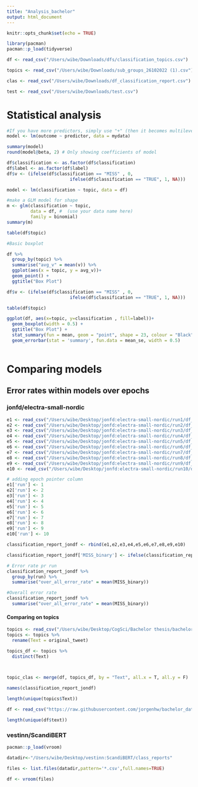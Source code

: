 ```yaml
---
title: "Analysis_bachelor"
output: html_document
---
```


```r
knitr::opts_chunk$set(echo = TRUE)

library(pacman)
pacman::p_load(tidyverse)
```

```r
df <- read_csv("/Users/wibe/Downloads/dfs/classification_topics.csv")

topics <- read_csv("/Users/wibe/Downloads/sub_groups_26102022 (1).csv")

clas <- read_csv("/Users/wibe/Downloads/df_classification_report.csv")

test <- read_csv("/Users/wibe/Downloads/test.csv")
```

# Statistical analysis

```r
#If you have more predictors, simply use "+" (then it becomes multilevel though)
model <- lm(outcome ~ predictor, data = mydata)

summary(model)
round(model@beta, 2) # Only showing coefficients of model
```

```r
df$classification <- as.factor(df$classification)
df$label <- as.factor(df$label)
df$v <- (ifelse(df$classification == "MISS" , 0,
                        ifelse(df$classification == "TRUE", 1, NA)))

model <- lm(classification ~ topic, data = df)

#make a GLM model for shape
m <- glm(classification ~ topic, 
         data = df, #  (use your data name here) 
         family = binomial)
summary(m)

table(df$topic)

#Basic boxplot

df %>% 
  group_by(topic) %>% 
  summarise("avg_v" = mean(v)) %>% 
  ggplot(aes(x = topic, y = avg_v))+
  geom_point() +
  ggtitle("Box Plot")

df$v <- (ifelse(df$classification == "MISS" , 0,
                        ifelse(df$classification == "TRUE", 1, NA)))

table(df$topic)

ggplot(df, aes(x=topic, y=classification , fill=label))+
  geom_boxplot(width = 0.5) +
  ggtitle("Box Plot") +
  stat_summary(fun = mean, geom = "point", shape = 23, colour = "Black") + 
  geom_errorbar(stat = 'summary', fun.data = mean_se, width = 0.5)



```

# Comparing models

## Error rates within models over epochs

### jonfd/electra-small-nordic

```r
e1 <- read_csv("/Users/wibe/Desktop/jonfd:electra-small-nordic/run1/df_classification_report1.csv")
e2 <- read_csv("/Users/wibe/Desktop/jonfd:electra-small-nordic/run2/df_classification_report2.csv")
e3 <- read_csv("/Users/wibe/Desktop/jonfd:electra-small-nordic/run3/df_classification_report3.csv")
e4 <- read_csv("/Users/wibe/Desktop/jonfd:electra-small-nordic/run4/df_classification_report4.csv")
e5 <- read_csv("/Users/wibe/Desktop/jonfd:electra-small-nordic/run5/df_classification_report5.csv")
e6 <- read_csv("/Users/wibe/Desktop/jonfd:electra-small-nordic/run6/df_classification_report6.csv")
e7 <- read_csv("/Users/wibe/Desktop/jonfd:electra-small-nordic/run7/df_classification_report7.csv")
e8 <- read_csv("/Users/wibe/Desktop/jonfd:electra-small-nordic/run8/df_classification_report8.csv")
e9 <- read_csv("/Users/wibe/Desktop/jonfd:electra-small-nordic/run9/df_classification_report9.csv")
e10 <- read_csv("/Users/wibe/Desktop/jonfd:electra-small-nordic/run10/df_classification_report10.csv")

# adding epoch pointer column
e1['run'] <- 1
e2['run'] <- 2
e3['run'] <- 3
e4['run'] <- 4
e5['run'] <- 5
e6['run'] <- 6
e7['run'] <- 7
e8['run'] <- 8
e9['run'] <- 9
e10['run'] <- 10
```

```r
classification_report_jondf <- rbind(e1,e2,e3,e4,e5,e6,e7,e8,e9,e10)

classification_report_jondf['MISS_binary'] <- ifelse(classification_report_jondf$Misclassification == "TRUE", 1, 0)
```

```r
# Error rate pr run
classification_report_jondf %>% 
  group_by(run) %>% 
  summarise("over_all_error_rate" = mean(MISS_binary))

#Overall error rate
classification_report_jondf %>% 
  summarise("over_all_error_rate" = mean(MISS_binary))
```

#### Comparing on topics
```r
topics <- read_csv("/Users/wibe/Desktop/CogSci/Bachelor thesis/bachelor_thesis/analysis_R/data/BerTopic/sub_groups_07112022.csv")
topics <- topics %>% 
  rename(Text = original_tweet)
```

```r
topics_df <- topics %>% 
  distinct(Text)
  


topic_clas <- merge(df, topics_df, by = "Text", all.x = T, all.y = F)

names(classification_report_jondf)
```

```r
length(unique(topics$Text))
```

```r
df <- read_csv("https://raw.githubusercontent.com/jorgenhw/bachelor_data/main/angry_tweetes_mini.csv")

length(unique(df$text))
```


### vestinn/ScandiBERT

```r
pacman::p_load(vroom)

datadir<-"/Users/wibe/Desktop/vestinn:ScandiBERT/class_reports"

files <- list.files(datadir,pattern='*.csv',full.names=TRUE)

df <- vroom(files)

```












